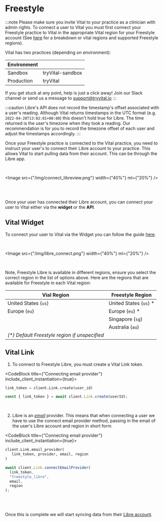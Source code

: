 
# Freestyle

:::note
Please make sure you invite Vital to your practice as a clinician with admin rights. To connect a user to Vital you must first connect your Freestyle practice to Vital in the appropriate Vital region for your Freestyle account (See [here](#vital-freestyle-supported-regions) for a breakdown or vital regions and supported Freestyle regions).

Vital has two practices (depending on environment):

| Environment |                  |
| ----------- | ---------------- |
| Sandbox     | tryVital-sandbox |
| Production  | tryVital         |

If you get stuck at any point, help is just a click away! Join our Slack channel or send us a message to support@tryvital.io
:::

:::caution
Libre's API does not record the timestamp's offset associated with a user's reading.
Although Vital returns timestamps in the UTC format (e.g. `2022-04-20T13:02:01+00:00`) this doesn't hold true for Libre. The time returned is the user's timezone when they took a reading. Our recommendation is for you to record the timezone offset
of each user and adjust the timestamps accordingly.
:::

Once your Freestyle practice is connected to the Vital practice, you need to instruct your user's to connect their Libre account to your practice.
This allows Vital to start pulling data from their account. This can be through the Libre app.

<br />

<Image src={"/img/connect_libreview.png"} width={"40%"} ml={"20%"} />

<br />
<br />

Once your user has connected their Libre account, you can connect your user to Vital
either via the **widget** or the **API**.

## Vital Widget

To connect your user to Vital via the Widget you can follow the guide [here](/wearables/vital-link/launching_link).

<br />

<Image src={"/img/libre_connect.png"} width={"40%"} ml={"20%"} />

<br />

Note, Freestyle Libre is available in different regions, ensure you select the correct region in the list of options above. Here are the regions that are available for Freestyle in each Vital region:

<a name="vital-freestyle-supported-regions"></a>

| Vial Region                                    | Freestyle Region        |
| ---------------------------------------------- | ----------------------- |
| United States (`us`)                           | United States (`us`) \* |
| Europe (`eu`)                                  | Europe (`eu`) \*        |
|                                                | Singapore (`sg`)        |
|                                                | Australia (`au`)        |
| _(\*) Default Freestyle region if unspecified_ |

## Vital Link

1. To connect to Freestyle Libre, you must create a Vital Link token.

<CodeBlock title={"Connecting email provider"} include_client_instantiation={true}>

```python
link_token = client.Link.create(user_id)
```

```js
const { link_token } = await client.Link.create(userId);
```

</CodeBlock>
<br />

2. Libre is an [_email_](/wearables/vital-link/customization#email) provider.
   This means that when connecting a user we have to use
   the connect email provider method, passing in the email of the user's Libre account and region in short form.
   <br />

<CodeBlock title={"Connecting email provider"} include_client_instantiation={true}>

```python
client.Link.email_provider(
   link_token, provider, email, region
)
```

```js
await client.Link.connectEmailProvider(
  link_token,
  "freestyle_libre",
  email,
  region
);
```

</CodeBlock>

<br />

<br />

Once this is complete we will start syncing data from their [Libre account](../../api/data_flow).

